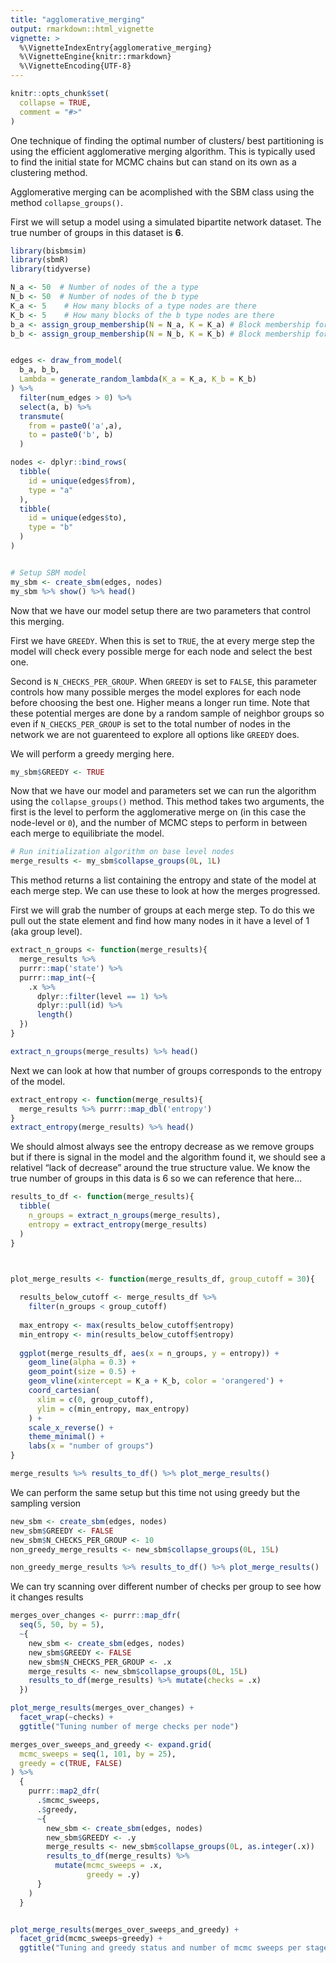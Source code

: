 ```yaml
---
title: "agglomerative_merging"
output: rmarkdown::html_vignette
vignette: >
  %\VignetteIndexEntry{agglomerative_merging}
  %\VignetteEngine{knitr::rmarkdown}
  %\VignetteEncoding{UTF-8}
---
```


```r
knitr::opts_chunk$set(
  collapse = TRUE,
  comment = "#>"
)
```

One technique of finding the optimal number of clusters/ best partitioning is using the efficient agglomerative merging algorithm. This is typically used to find the initial state for MCMC chains but can stand on its own as a clustering method. 

Agglomerative merging can be acomplished with the SBM class using the method `collapse_groups()`. 


First we will setup a model using a simulated bipartite network dataset. The true number of groups in this dataset is __6__.

```r
library(bisbmsim)
library(sbmR)
library(tidyverse)
```


```r
N_a <- 50  # Number of nodes of the a type
N_b <- 50  # Number of nodes of the b type
K_a <- 5    # How many blocks of a type nodes are there
K_b <- 5    # How many blocks of the b type nodes are there
b_a <- assign_group_membership(N = N_a, K = K_a) # Block membership for each a node
b_b <- assign_group_membership(N = N_b, K = K_b) # Block membership for each b node


edges <- draw_from_model(
  b_a, b_b,
  Lambda = generate_random_lambda(K_a = K_a, K_b = K_b)
) %>%
  filter(num_edges > 0) %>%
  select(a, b) %>%
  transmute(
    from = paste0('a',a),
    to = paste0('b', b)
  )

nodes <- dplyr::bind_rows(
  tibble(
    id = unique(edges$from),
    type = "a"
  ),
  tibble(
    id = unique(edges$to),
    type = "b"
  )
)


# Setup SBM model
my_sbm <- create_sbm(edges, nodes)
my_sbm %>% show() %>% head()

```


Now that we have our model setup there are two parameters that control this merging. 

First we have `GREEDY`. When this is set to `TRUE`, the at every merge step the model will check every possible merge for each node and select the best one. 

Second is `N_CHECKS_PER_GROUP`. When `GREEDY` is set to `FALSE`, this parameter controls how many possible merges the model explores for each node before choosing the best one. Higher means a longer run time. Note that these potential merges are done by a random sample of neighbor groups so even if `N_CHECKS_PER_GROUP` is set to the total number of nodes in the network we are not guarenteed to explore all options like `GREEDY` does. 

We will perform a greedy merging here. 

```r
my_sbm$GREEDY <- TRUE
```

Now that we have our model and parameters set we can run the algorithm using the `collapse_groups()` method. This method takes two arguments, the first is the level to perform the agglomerative merge on (in this case the node-level or `0`), and the number of MCMC steps to perform in between each merge to equilibriate the model.

```r
# Run initialization algorithm on base level nodes
merge_results <- my_sbm$collapse_groups(0L, 1L)
```

This method returns a list containing the entropy and state of the model at each merge step. We can use these to look at how the merges progressed. 


First we will grab the number of groups at each merge step. To do this we pull out the state element and find how many nodes in it have a level of 1 (aka group level).


```r
extract_n_groups <- function(merge_results){
  merge_results %>%
  purrr::map('state') %>%
  purrr::map_int(~{
    .x %>%
      dplyr::filter(level == 1) %>%
      dplyr::pull(id) %>%
      length()
  })
}

extract_n_groups(merge_results) %>% head()
```


Next we can look at how that number of groups corresponds to the entropy of the model. 

```r
extract_entropy <- function(merge_results){
  merge_results %>% purrr::map_dbl('entropy')
}
extract_entropy(merge_results) %>% head()
```


We should almost always see the entropy decrease as we remove groups but if there is signal in the model and the algorithm found it, we should see a relativel "lack of decrease" around the true structure value. We know the true number of groups in this data is 6 so we can reference that here...

```r
results_to_df <- function(merge_results){
  tibble(
    n_groups = extract_n_groups(merge_results),
    entropy = extract_entropy(merge_results)
  )
}



plot_merge_results <- function(merge_results_df, group_cutoff = 30){
  
  results_below_cutoff <- merge_results_df %>% 
    filter(n_groups < group_cutoff)
  
  max_entropy <- max(results_below_cutoff$entropy)
  min_entropy <- min(results_below_cutoff$entropy)
  
  ggplot(merge_results_df, aes(x = n_groups, y = entropy)) +
    geom_line(alpha = 0.3) +
    geom_point(size = 0.5) +
    geom_vline(xintercept = K_a + K_b, color = 'orangered') +
    coord_cartesian(
      xlim = c(0, group_cutoff),
      ylim = c(min_entropy, max_entropy)
    ) +
    scale_x_reverse() +
    theme_minimal() +
    labs(x = "number of groups")
}
```


```r
merge_results %>% results_to_df() %>% plot_merge_results()
```


We can perform the same setup but this time not using greedy but the sampling version
```r
new_sbm <- create_sbm(edges, nodes)
new_sbm$GREEDY <- FALSE
new_sbm$N_CHECKS_PER_GROUP <- 10
non_greedy_merge_results <- new_sbm$collapse_groups(0L, 15L)

non_greedy_merge_results %>% results_to_df() %>% plot_merge_results()
```

We can try scanning over different number of checks per group to see how it changes results

```r
merges_over_changes <- purrr::map_dfr(
  seq(5, 50, by = 5),
  ~{
    new_sbm <- create_sbm(edges, nodes)
    new_sbm$GREEDY <- FALSE
    new_sbm$N_CHECKS_PER_GROUP <- .x
    merge_results <- new_sbm$collapse_groups(0L, 15L)
    results_to_df(merge_results) %>% mutate(checks = .x)
  })

plot_merge_results(merges_over_changes) + 
  facet_wrap(~checks) +
  ggtitle("Tuning number of merge checks per node")
```



```r
merges_over_sweeps_and_greedy <- expand.grid(
  mcmc_sweeps = seq(1, 101, by = 25),
  greedy = c(TRUE, FALSE)
) %>% 
  {
    purrr::map2_dfr(
      .$mcmc_sweeps,
      .$greedy,
      ~{
        new_sbm <- create_sbm(edges, nodes)
        new_sbm$GREEDY <- .y
        merge_results <- new_sbm$collapse_groups(0L, as.integer(.x))
        results_to_df(merge_results) %>% 
          mutate(mcmc_sweeps = .x,
                 greedy = .y)
      }
    )
  }


plot_merge_results(merges_over_sweeps_and_greedy) + 
  facet_grid(mcmc_sweeps~greedy) +
  ggtitle("Tuning and greedy status and number of mcmc sweeps per stage")
```


